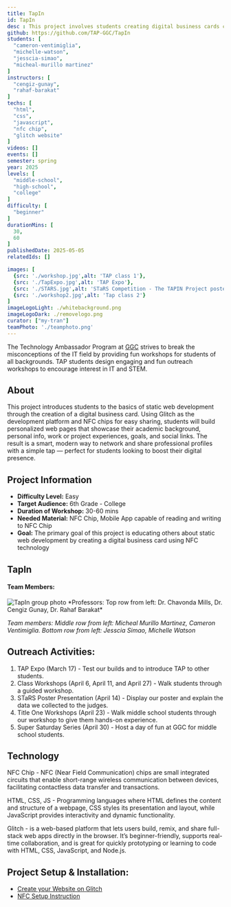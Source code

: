 ```yaml
---
title: TapIn
id: TapIn
desc : This project involves students creating digital business cards containing information about their academic courses, personal details, work or project experiences, goals, and preferred social media platforms for sharing.
github: https://github.com/TAP-GGC/TapIn
students: [
  "cameron-ventimiglia",
  "michelle-watson",
  "jesscia-simao",
  "micheal-murillo martinez"
]
instructors: [
  "cengiz-gunay",
  "rahaf-barakat"
] 
techs: [
  "html",
  "css",
  "javascript",
  "nfc chip",
  "glitch website"
]
videos: []
events: []
semester: spring
year: 2025
levels: [
  "middle-school",
  "high-school",
  "college"
] 
difficulty: [
  "beginner"
] 
durationMins: [
  30,
  60
]
publishedDate: 2025-05-05
relatedIds: []

images: [
  {src: './workshop.jpg',alt: 'TAP class 1'},
  {src: './TapExpo.jpg',alt: 'TAP Expo'},
  {src: './STARS.jpg',alt: 'STaRS Competition - The TAPIN Project poster won an award at the 2022 STaRS competition for its innovative use of NFC technology to simplify student digital identity sharing.'},
  {src: './workshop2.jpg',alt: 'Tap class 2'}
]
imageLogoLight: ./whitebackground.png
imageLogoDark: ./removelogo.png
curator: ["my-tran"]
teamPhoto: './teamphoto.png'
---
```




The Technology Ambassador Program at [GGC](http://www.ggc.edu/tap) strives to break the misconceptions of the IT field by providing fun workshops for students of all backgrounds. TAP students design engaging and fun outreach workshops to encourage interest in IT and STEM.

## About

This project introduces students to the basics of static web development through the creation of a digital business card. Using Glitch as the development platform and NFC chips for easy sharing, students will build personalized web pages that showcase their academic background, personal info, work or project experiences, goals, and social links. The result is a smart, modern way to network and share professional profiles with a simple tap — perfect for students looking to boost their digital presence.

## Project Information
* **Difficulty Level:** Easy
* **Target Audience:** 6th Grade - College
* **Duration of Workshop:** 30-60 mins
* **Needed Material:** NFC Chip, Mobile App capable of reading and writing to NFC Chip
* **Goal:** The primary goal of this project is educating others about static web development by creating a digital business card using NFC technology

## TapIn

#### **Team Members:**  
<Image src={GroupPhoto} alt="TapIn group photo" />
*Professors: Top row from left: Dr. Chavonda Mills, Dr. Cengiz Gunay, Dr. Rahaf Barakat*

*Team members: Middle row from left: Micheal Murillo Martinez, Cameron Ventimiglia. Bottom row from left: Jesscia Simao, Michelle Watson*

## Outreach Activities:
1. TAP Expo (March 17) - Test our builds and to introduce TAP to other students.
2. Class Workshops (April 6, April 11, and April 27) - Walk students through a guided workshop.
3. STaRS Poster Presentation (April 14) - Display our poster and explain the data we collected to the judges.
4. Title One Workshops (April 23) - Walk middle school students through our workshop to give them hands-on experience.
5. Super Saturday Series (April 30) - Host a day of fun at GGC for middle school students.

## Technology
<div class='gallery-list'>
<Logo src={NFCChip.src} alt="NFC Chip" />
<Logo src={TechLogo.src} alt="HTML, CSS, JS" />
<Logo src={GlitchLogo.src} alt="Glitch Website" />
</div>
NFC Chip - NFC (Near Field Communication) chips are small integrated circuits that enable short-range wireless communication between devices, facilitating contactless data transfer and transactions.

HTML, CSS, JS - Programming languages where HTML defines the content and structure of a webpage, CSS styles its presentation and layout, while JavaScript provides interactivity and dynamic functionality.

Glitch - is a web-based platform that lets users build, remix, and share full-stack web apps directly in the browser. It’s beginner-friendly, supports real-time collaboration, and is great for quickly prototyping or learning to code with HTML, CSS, JavaScript, and Node.js.

## Project Setup & Installation:
- [Create your Website on Glitch](https://github.com/TAP-GGC/TapIn/blob/main/documents/Create%20your%20Website%20on%20Glitch.pdf)
- [NFC Setup Instruction](https://github.com/TAP-GGC/TapIn/blob/main/documents/NFC%20Reader%20Instructions.pdf)